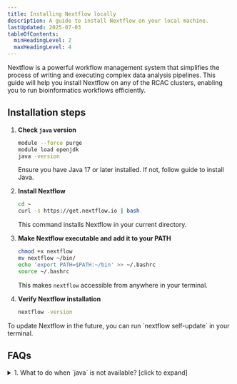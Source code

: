 ```yaml
---
title: Installing Nextflow locally
description: A guide to install Nextflow on your local machine.
lastUpdated: 2025-07-03
tableOfContents:
  minHeadingLevel: 2
  maxHeadingLevel: 4
---
```





Nextflow is a powerful workflow management system that simplifies the process of writing and executing complex data analysis pipelines.
This guide will help you install Nextflow on any of the RCAC clusters, enabling you to run bioinformatics workflows efficiently.


## Installation steps

<Steps>

1. **Check `java` version**

   ```bash frame="none"
   module --force purge
   module load openjdk
   java -version
   ```

   Ensure you have Java 17 or later installed. If not, follow guide to install Java.

2. **Install Nextflow**

    ```bash frame="none"
    cd ~
    curl -s https://get.nextflow.io | bash
    ```

    This command installs Nextflow in your current directory.

3. **Make Nextflow executable and add it to your PATH**

    ```bash frame="none"
    chmod +x nextflow
    mv nextflow ~/bin/
    echo 'export PATH=$PATH:~/bin' >> ~/.bashrc
    source ~/.bashrc
    ```
    This makes `nextflow` accessible from anywhere in your terminal.

4. **Verify Nextflow installation**

    ```bash frame="none"
    nextflow -version
    ```

</Steps>


<Aside type="tip">
To update Nextflow in the future, you can run `nextflow self-update` in your terminal.
</Aside>


## FAQs

<details>
<summary>1. What to do when `java` is not available? [click to expand]</summary>

If `java` version you need is not available, you can install it using the following steps:
<Steps>
1. **Install SDKMAN**

   ```bash frame="none"
   cd $HOME
   curl -s https://get.sdkman.io | bash
   ```
2. **Load SDKMAN**

   ```bash frame="none"
   source "$HOME/.sdkman/bin/sdkman-init.sh"
   ``` 
3. **Install Java 17**

   ```bash frame="none"
   sdk install java 17.0.8-tem
   ```

4. **Verify Java installation**

    ```bash frame="none"
    java -version
    ```
</Steps>
</details>